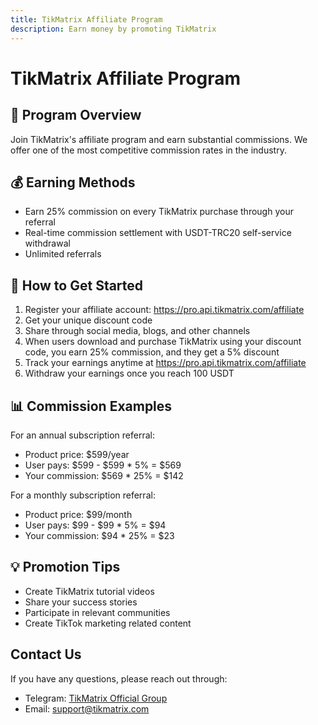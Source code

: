 ```yaml
---
title: TikMatrix Affiliate Program
description: Earn money by promoting TikMatrix
---
```


# TikMatrix Affiliate Program

## 🎯 Program Overview

Join TikMatrix's affiliate program and earn substantial commissions. We offer one of the most competitive commission rates in the industry.

## 💰 Earning Methods

   - Earn 25% commission on every TikMatrix purchase through your referral
   - Real-time commission settlement with USDT-TRC20 self-service withdrawal
   - Unlimited referrals

## 🚀 How to Get Started

1. Register your affiliate account: https://pro.api.tikmatrix.com/affiliate
2. Get your unique discount code
3. Share through social media, blogs, and other channels
4. When users download and purchase TikMatrix using your discount code, you earn 25% commission, and they get a 5% discount
5. Track your earnings anytime at https://pro.api.tikmatrix.com/affiliate
6. Withdraw your earnings once you reach 100 USDT

## 📊 Commission Examples

For an annual subscription referral:
- Product price: $599/year
- User pays: $599 - $599 * 5% = $569
- Your commission: $569 * 25% = $142

For a monthly subscription referral:
- Product price: $99/month
- User pays: $99 - $99 * 5% = $94
- Your commission: $94 * 25% = $23

## 💡 Promotion Tips

- Create TikMatrix tutorial videos
- Share your success stories
- Participate in relevant communities
- Create TikTok marketing related content

## Contact Us

If you have any questions, please reach out through:
- Telegram: [TikMatrix Official Group](https://t.me/+iGhozoBfAbI5YmE1)
- Email: support@tikmatrix.com
